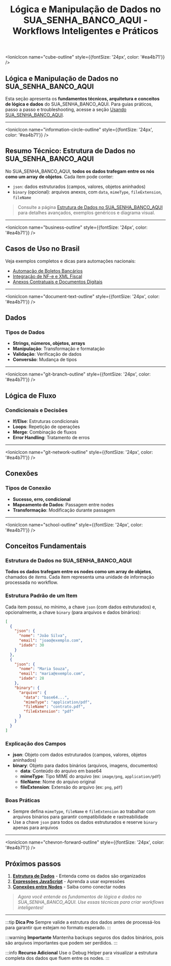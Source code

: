 ﻿---
sidebar_position: 1
title: Lógica e Manipulação de Dados no SUA_SENHA_BANCO_AQUI - Workflows Inteligentes e Práticos
description: Aprenda a dominar dados, lógica e processamento no SUA_SENHA_BANCO_AQUI para criar workflows inteligentes, eficientes e escaláveis.
keywords: [SUA_SENHA_BANCO_AQUI, lógica, dados, manipulação de dados, workflow inteligente, automação, processamento de dados, boas práticas, lógica de automação, transformação de dados]
---

<IonicIcon name="cube-outline" style={{fontSize: '24px', color: '#ea4b71'}} />

## Lógica e Manipulação de Dados no SUA_SENHA_BANCO_AQUI

Esta seção apresenta os **fundamentos técnicos, arquitetura e conceitos de lógica e dados** do SUA_SENHA_BANCO_AQUI. Para guias práticos, passo a passo e troubleshooting, acesse a seção [Usando SUA_SENHA_BANCO_AQUI](../usando-SUA_SENHA_BANCO_AQUI/).

---

<IonicIcon name="information-circle-outline" style={{fontSize: '24px', color: '#ea4b71'}} />

## Resumo Técnico: Estrutura de Dados no SUA_SENHA_BANCO_AQUI

No SUA_SENHA_BANCO_AQUI, **todos os dados trafegam entre os nós como um array de objetos**. Cada item pode conter:

- `json`: dados estruturados (campos, valores, objetos aninhados)
- `binary` (opcional): arquivos anexos, com `data`, `mimeType`, `fileExtension`, `fileName`

> Consulte a página [Estrutura de Dados no SUA_SENHA_BANCO_AQUI](./estrutura-dados) para detalhes avançados, exemplos genéricos e diagrama visual.

---

<IonicIcon name="business-outline" style={{fontSize: '24px', color: '#ea4b71'}} />

## Casos de Uso no Brasil

Veja exemplos completos e dicas para automações nacionais:

- [Automação de Boletos Bancários](./data/boletos-bancarios)
- [Integração de NF-e e XML Fiscal](./data/nfe-xml)
- [Anexos Contratuais e Documentos Digitais](./data/anexos-contratuais)

---

<IonicIcon name="document-text-outline" style={{fontSize: '24px', color: '#ea4b71'}} />

## Dados

### Tipos de Dados

- **Strings, números, objetos, arrays**
- **Manipulação**: Transformação e formatação
- **Validação**: Verificação de dados
- **Conversão**: Mudança de tipos

---

<IonicIcon name="git-branch-outline" style={{fontSize: '24px', color: '#ea4b71'}} />

## Lógica de Fluxo

### Condicionais e Decisões

- **If/Else**: Estruturas condicionais
- **Loops**: Repetição de operações
- **Merge**: Combinação de fluxos
- **Error Handling**: Tratamento de erros

---

<IonicIcon name="git-network-outline" style={{fontSize: '24px', color: '#ea4b71'}} />

## Conexões

### Tipos de Conexão

- **Sucesso, erro, condicional**
- **Mapeamento de Dados**: Passagem entre nodes
- **Transformação**: Modificação durante passagem

---

<IonicIcon name="school-outline" style={{fontSize: '24px', color: '#ea4b71'}} />

## Conceitos Fundamentais

### Estrutura de Dados no SUA_SENHA_BANCO_AQUI

**Todos os dados trafegam entre os nodes como um array de objetos**, chamados de _items_. Cada item representa uma unidade de informação processada no workflow.

### Estrutura Padrão de um Item

Cada item possui, no mínimo, a chave `json` (com dados estruturados) e, opcionalmente, a chave `binary` (para arquivos e dados binários):

```json
[
  {
    "json": {
      "nome": "João Silva",
      "email": "joao@exemplo.com",
      "idade": 30
    }
  },
  {
    "json": {
      "nome": "Maria Souza",
      "email": "maria@exemplo.com",
      "idade": 28
    },
    "binary": {
      "arquivo": {
        "data": "base64...",
        "mimeType": "application/pdf",
        "fileName": "contrato.pdf",
        "fileExtension": "pdf"
      }
    }
  }
]
```

### Explicação dos Campos

- **json**: Objeto com dados estruturados (campos, valores, objetos aninhados)
- **binary**: Objeto para dados binários (arquivos, imagens, documentos)
  - **data**: Conteúdo do arquivo em base64
  - **mimeType**: Tipo MIME do arquivo (ex: `image/png`, `application/pdf`)
  - **fileName**: Nome do arquivo original
  - **fileExtension**: Extensão do arquivo (ex: `png`, `pdf`)

### Boas Práticas

- Sempre defina `mimeType`, `fileName` e `fileExtension` ao trabalhar com arquivos binários para garantir compatibilidade e rastreabilidade
- Use a chave `json` para todos os dados estruturados e reserve `binary` apenas para arquivos

---

<IonicIcon name="chevron-forward-outline" style={{fontSize: '24px', color: '#ea4b71'}} />

## Próximos passos

1. **[Estrutura de Dados](./estrutura-dados)** - Entenda como os dados são organizados
2. **[Expressões JavaScript](./expressoes)** - Aprenda a usar expressões
3. **[Conexões entre Nodes](./conexoes)** - Saiba como conectar nodes

> *Agora você entende os fundamentos de lógica e dados no SUA_SENHA_BANCO_AQUI. Use essas técnicas para criar workflows inteligentes!*

---

:::tip **Dica Pro**
Sempre valide a estrutura dos dados antes de processá-los para garantir que estejam no formato esperado.
:::

:::warning **Importante**
Mantenha backups seguros dos dados binários, pois são arquivos importantes que podem ser perdidos.
:::

:::info **Recurso Adicional**
Use o Debug Helper para visualizar a estrutura completa dos dados que fluem entre os nodes.
:::

